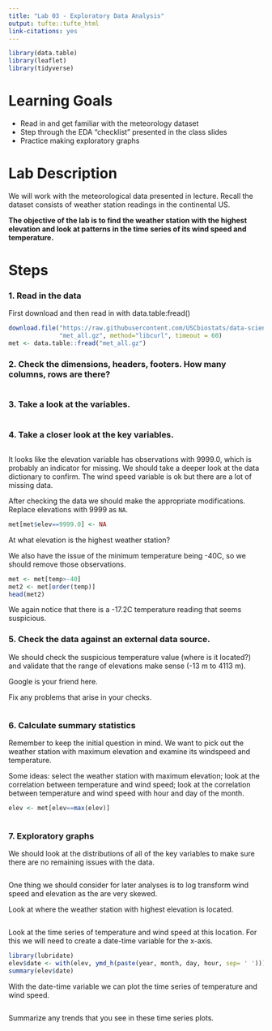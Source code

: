 ```yaml
---
title: "Lab 03 - Exploratory Data Analysis"
output: tufte::tufte_html
link-citations: yes
---
```




```r
library(data.table)
library(leaflet)
library(tidyverse)
```

# Learning Goals

- Read in and get familiar with the meteorology dataset  
- Step through the EDA "checklist" presented in the class slides
- Practice making exploratory graphs


# Lab Description

We will work with the meteorological data presented in lecture. Recall the dataset consists of weather station readings in the continental US. 

**The objective of the lab is to find the weather station with the highest elevation and look at patterns in the time series of its wind speed and temperature.**

# Steps

### 1. Read in the data

First download and then read in with data.table:fread()

```r
download.file("https://raw.githubusercontent.com/USCbiostats/data-science-data/master/02_met/met_all.gz",
              "met_all.gz", method="libcurl", timeout = 60)
met <- data.table::fread("met_all.gz")
```

### 2. Check the dimensions, headers, footers. How many columns, rows are there?

```r

```
### 3. Take a look at the variables.

```r

```


### 4. Take a closer look at the key variables. 

```r

```

It looks like the elevation variable has observations with 9999.0, which is probably an indicator for missing. We should take a deeper look at the data dictionary to confirm. The wind speed variable is ok but there are a lot of missing data.

After checking the data we should make the appropriate modifications. Replace elevations with 9999 as `NA`.

```r
met[met$elev==9999.0] <- NA
```
At what elevation is the highest weather station?

We also have the issue of the minimum temperature being -40C, so we should remove those observations.

```r
met <- met[temp>-40]
met2 <- met[order(temp)]
head(met2)
```

We again notice that there is a -17.2C temperature reading that seems suspicious.

### 5. Check the data against an external data source.

We should check the suspicious temperature value (where is it located?) and validate that the range of elevations make sense (-13 m to 4113 m).

Google is your friend here.

Fix any problems that arise in your checks.

```r

```

### 6. Calculate summary statistics

Remember to keep the initial question in mind. We want to pick out the weather station with maximum elevation and examine its windspeed and temperature.

Some ideas: select the weather station with maximum elevation; look at the correlation between temperature and wind speed; look at the correlation between temperature and wind speed with hour and day of the month.

```r
elev <- met[elev==max(elev)]
```

```r

```

### 7. Exploratory graphs


We should look at the distributions of all of the key variables to make sure there are no remaining issues with the data.

```r

```
One thing we should consider for later analyses is to log transform wind speed and elevation as the are very skewed.


Look at where the weather station with highest elevation is located.

```r

```
Look at the time series of temperature and wind speed at this location. For this we will need to create a date-time variable for the x-axis.

```r
library(lubridate)
elev$date <- with(elev, ymd_h(paste(year, month, day, hour, sep= ' ')))
summary(elev$date)
```
With the date-time variable we can plot the time series of temperature and wind speed.

```r

```
Summarize any trends that you see in these time series plots.


